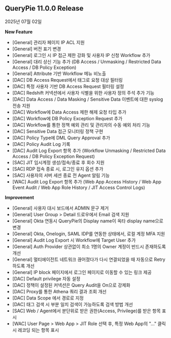 ## QueryPie 11.0.0 Release
2025년 07월 02일



**New Feature**

* [General] 관리자 페이지 IP ACL 지원
* [General] 버전 표기 변경
* [General] 로그인 시 IP 접근 제한 강화 및 사용자 IP 신청 Workflow 추가
* [General] 대리 상신 기능 추가 (DB Access / Unmasking / Restricted Data Access / DB Policy Exception)
* [General] Attribute 기반 Workflow 메뉴 비노출
* [DAC] DB Access Request에서 태그로 요청 대상 필터링
* [DAC] 특정 사용자 기반 DB Access Request 필터링 설정
* [DAC] Redshift 커넥션에서 사용자 식별을 위한 사용자 정의 주석 추가 기능
* [DAC] Data Access / Data Masking / Sensitive Data 이벤트에 대한 syslog 전송 지원
* [DAC] Workflow에 Data Access 제한 해제 요청 타입 추가
* [DAC] Workflow에 DB Policy Exception Request 추가
* [DAC] Workflow를 통한 정책 예외 관리 및 관리자의 수동 예외 처리 기능
* [DAC] Sensitive Data 접근 모니터링 정책 구현
* [DAC] Policy Type에 DML Query Approval 추가
* [DAC] Policy Audit Log 기록
* [DAC] Audit Log Export 항목 추가 (Workflow Unmasking / Restricted Data Access / DB Policy Exception Request)
* [SAC] JIT 임시계정 생성/접속/종료 후 회수 지원
* [SAC] RDP 접속 종료 시, 로그인 유지 옵션 추가
* [SAC] 사용자의 서버 세션 종료 전 Agent 알림 기능
* [WAC] Audit Log Export 항목 추가 (Web App Access History / Web App Event Audit / Web App Role History / JIT Access Control Logs)

**Improvement**

* [General] 사용자 대시 보드에서 ADMIN 문구 제거
* [General] User Group &gt; Detail 드로우에서 Email 검색 지원
* [General] Okta 연동시 QueryPie의 Display name이 옥타 display name으로 변경
* [General] Okta, Onelogin, SAML IDP를 연동한 상태에서, 로컬 계정 MFA 지원
* [General] Audit Log Export 시 Workflow에 Target User 추가
* [General] Auth Provider 상관없이 최소 1명의 Owner 계정이 반드시 존재하도록 개선
* [General] 멀티에이전트 네트워크 끊어졌다가 다시 연결되었을 때 자동으로 Retry 하도록 개선
* [General] IP block 페이지에서 로그인 페이지로 이동할 수 있는 링크 제공
* [DAC] Default privilege 자동 설정
* [DAC] 정책이 설정된 커넥션은 Query Audit을 On으로 강제화
* [DAC] Proxy를 통한 Athena 쿼리 결과 조회 개선
* [DAC] Data Scope 에서 경로로 지정
* [DAC] 태그 검색 시 부분 일치 검색이 가능하도록 검색 방법 개선
* [SAC] Web / Agent에서 분단위로 받은 권한(Access, Privilege)를 받은 항목 표시
* [WAC] User Page &gt; Web App &gt; JIT Role 선택 후, 특정 Web App의 "..." 클릭시 레코딩 되는 항목 표시
